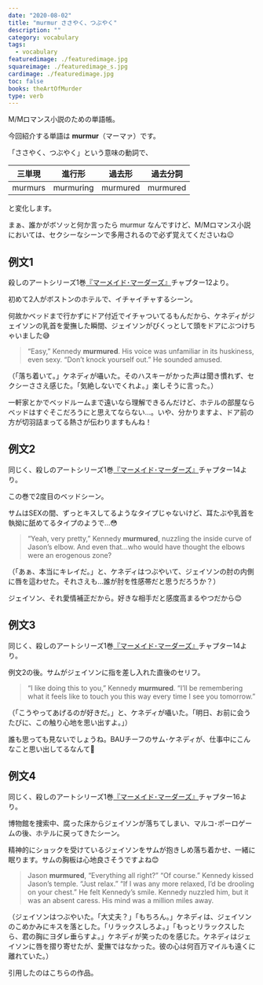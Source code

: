 ```yaml
---
date: "2020-08-02"
title: "murmur ささやく、つぶやく"
description: ""
category: vocabulary
tags:
  - vocabulary
featuredimage: ./featuredimage.jpg
squareimage: ./featuredimage_s.jpg
cardimage: ./featuredimage.jpg
toc: false
books: theArtOfMurder
type: verb
---
```



M/Mロマンス小説のための単語帳。

今回紹介する単語は __murmur__（マーマァ）です。

「ささやく、つぶやく」という意味の動詞で、

|三単現|進行形|過去形|過去分詞|
|---|---|---|---|
|murmurs|murmuring|murmured|murmured|

と変化します。

まぁ、誰かがボソッと何か言ったら murmur なんですけど、M/Mロマンス小説においては、セクシーなシーンで多用されるので必ず覚えてくださいね😉

## 例文1

殺しのアートシリーズ1巻[『マーメイド･マーダーズ』](/mm-romance/the-mermaid-murders/)チャプター12より。

初めて2人がボストンのホテルで、イチャイチャするシーン。

何故かベッドまで行かずにドア付近でイチャついてるもんだから、ケネディがジェイソンの乳首を愛撫した瞬間、ジェイソンがびくっとして頭をドアにぶつけちゃいました😅

<Blockquote srcName="The Mermaid Murders (The Art of Murder #1)" srcURL="https://amzn.to/3jCzevF" book>
“Easy,” Kennedy <strong>murmured</strong>. His voice was unfamiliar in its huskiness, even sexy. “Don’t knock yourself out.” He sounded amused.
</Blockquote>

<p className="translation">（「落ち着いて。」ケネディが囁いた。そのハスキーがかった声は聞き慣れず、セクシーささえ感じた。「気絶しないでくれよ。」楽しそうに言った。）</p>

一軒家とかでベッドルームまで遠いなら理解できるんだけど、ホテルの部屋ならベッドはすぐそこだろうにと思えてならない…。いや、分かりますよ、ドア前の方が切羽詰まってる熱さが伝わりますもんね！

## 例文2

同じく、殺しのアートシリーズ1巻[『マーメイド･マーダーズ』](/mm-romance/the-mermaid-murders/)チャプター14より。

この巻で2度目のベッドシーン。

サムはSEXの間、ずっとキスしてるようなタイプじゃないけど、耳たぶや乳首を執拗に舐めてるタイプのようで…😳

<Blockquote srcName="The Mermaid Murders (The Art of Murder #1)" srcURL="https://amzn.to/3jCzevF" book>
“Yeah, very pretty,” Kennedy <strong>murmured</strong>, nuzzling the inside curve of Jason’s elbow. And even that…who would have thought the elbows were an erogenous zone?
</Blockquote>

<p className="translation">（「あぁ、本当にキレイだ。」と、ケネディはつぶやいて、ジェイソンの肘の内側に唇を這わせた。それさえも...誰が肘を性感帯だと思うだろうか？）</p>

ジェイソン、それ愛情補正だから。好きな相手だと感度高まるやつだから😊

## 例文3

同じく、殺しのアートシリーズ1巻[『マーメイド･マーダーズ』](/mm-romance/the-mermaid-murders/)チャプター14より。

例文2の後。サムがジェイソンに指を差し入れた直後のセリフ。

<Blockquote srcName="The Mermaid Murders (The Art of Murder #1)" srcURL="https://amzn.to/3jCzevF" book>
“I like doing this to you,” Kennedy <strong>murmured</strong>. “I’ll be remembering what it feels like to touch you this way every time I see you tomorrow.”
</Blockquote>

<p className="translation">（「こうやってあげるのが好きだ。」と、ケネディが囁いた。「明日、お前に会うたびに、この触り心地を思い出すよ。」）</p>

誰も思っても見ないでしょうね。BAUチーフのサム･ケネディが、仕事中にこんなこと思い出してるなんて🤭

## 例文4

同じく、殺しのアートシリーズ1巻[『マーメイド･マーダーズ』](/mm-romance/the-mermaid-murders/)チャプター16より。

博物館を捜索中、腐った床からジェイソンが落ちてしまい、マルコ･ポーロゲームの後、ホテルに戻ってきたシーン。

精神的にショックを受けているジェイソンをサムが抱きしめ落ち着かせ、一緒に眠ります。サムの胸板は心地良さそうですよね😊

<Blockquote srcName="The Mermaid Murders (The Art of Murder #1)" srcURL="https://amzn.to/3jCzevF" book>
Jason <strong>murmured</strong>, “Everything all right?” “Of course.” Kennedy kissed Jason’s temple. “Just relax.” “If I was any more relaxed, I’d be drooling on your chest.” He felt Kennedy’s smile. Kennedy nuzzled him, but it was an absent caress. His mind was a million miles away.
</Blockquote>

<p className="translation">（ジェイソンはつぶやいた。「大丈夫？」「もちろん。」ケネディは、ジェイソンのこめかみにキスを落とした。「リラックスしろよ。」「もっとリラックスしたら、君の胸にヨダレ垂らすよ。」ケネディが笑ったのを感じた。ケネディはジェイソンに唇を摺り寄せたが、愛撫ではなかった。彼の心は何百万マイルも遠くに離れていた。）</p>

引用したのはこちらの作品。

<Amazon
  asin="B07L8WN6FL"
  title="マーメイド･マーダーズ (殺しのアート #1)"
  url="https://amzn.to/30Jnz5z"
  author="ジョシュ･ラニヨン"
/>

<Amazon
  asin="B018UJ80EA"
  title="The Mermaid Murders (The Art of Murder #1)"
  url="https://amzn.to/3jCzevF"
  author="Josh Lanyon"
  KindleUnlimited
/>

